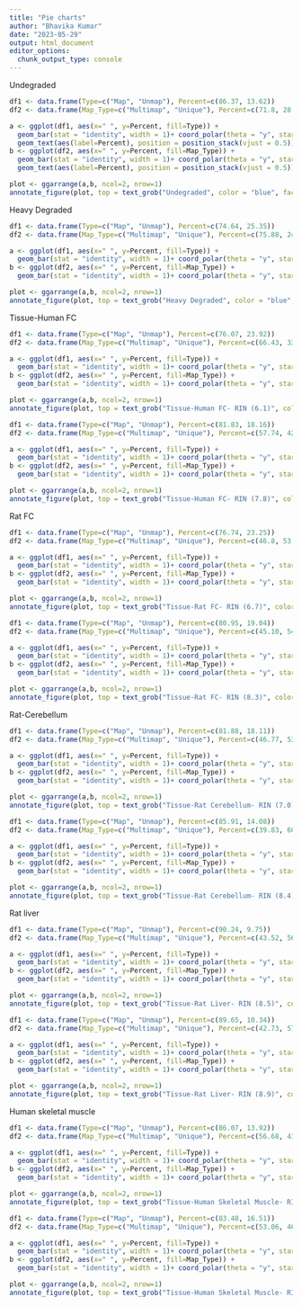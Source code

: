 ```yaml
---
title: "Pie charts"
author: "Bhavika Kumar"
date: "2023-05-29"
output: html_document
editor_options: 
  chunk_output_type: console
---
```


Undegraded
```r
df1 <- data.frame(Type=c("Map", "Unmap"), Percent=c(86.37, 13.62))
df2 <- data.frame(Map_Type=c("Multimap", "Unique"), Percent=c(71.8, 28.19))

a <- ggplot(df1, aes(x=" ", y=Percent, fill=Type)) + 
  geom_bar(stat = "identity", width = 1)+ coord_polar(theta = "y", start = 0)+theme_minimal()+
  geom_text(aes(label=Percent), position = position_stack(vjust = 0.5))
b <- ggplot(df2, aes(x=" ", y=Percent, fill=Map_Type)) + 
  geom_bar(stat = "identity", width = 1)+ coord_polar(theta = "y", start = 0)+scale_fill_brewer(palette = "Blues")+theme_minimal()+
  geom_text(aes(label=Percent), position = position_stack(vjust = 0.5))

plot <- ggarrange(a,b, ncol=2, nrow=1)
annotate_figure(plot, top = text_grob("Undegraded", color = "blue", face = "bold", size = 14))
```

Heavy Degraded
```r
df1 <- data.frame(Type=c("Map", "Unmap"), Percent=c(74.64, 25.35))
df2 <- data.frame(Map_Type=c("Multimap", "Unique"), Percent=c(75.88, 24.11))

a <- ggplot(df1, aes(x=" ", y=Percent, fill=Type)) + 
  geom_bar(stat = "identity", width = 1)+ coord_polar(theta = "y", start = 0)+theme_minimal()+geom_text(aes(label=Percent), position = position_stack(vjust = 0.5))
b <- ggplot(df2, aes(x=" ", y=Percent, fill=Map_Type)) + 
  geom_bar(stat = "identity", width = 1)+ coord_polar(theta = "y", start = 0)+scale_fill_brewer(palette = "Blues")+theme_minimal()+geom_text(aes(label=Percent), position = position_stack(vjust = 0.5))

plot <- ggarrange(a,b, ncol=2, nrow=1)
annotate_figure(plot, top = text_grob("Heavy Degraded", color = "blue", face = "bold", size = 14))
```

Tissue-Human FC
```r
df1 <- data.frame(Type=c("Map", "Unmap"), Percent=c(76.07, 23.92))
df2 <- data.frame(Map_Type=c("Multimap", "Unique"), Percent=c(66.43, 33.56))

a <- ggplot(df1, aes(x=" ", y=Percent, fill=Type)) + 
  geom_bar(stat = "identity", width = 1)+ coord_polar(theta = "y", start = 0)+theme_minimal()
b <- ggplot(df2, aes(x=" ", y=Percent, fill=Map_Type)) + 
  geom_bar(stat = "identity", width = 1)+ coord_polar(theta = "y", start = 0)+scale_fill_brewer(palette = "Blues")+theme_minimal()

plot <- ggarrange(a,b, ncol=2, nrow=1)
annotate_figure(plot, top = text_grob("Tissue-Human FC- RIN (6.1)", color = "blue", face = "bold", size = 14))
```

```r
df1 <- data.frame(Type=c("Map", "Unmap"), Percent=c(81.83, 18.16))
df2 <- data.frame(Map_Type=c("Multimap", "Unique"), Percent=c(57.74, 42.25))

a <- ggplot(df1, aes(x=" ", y=Percent, fill=Type)) + 
  geom_bar(stat = "identity", width = 1)+ coord_polar(theta = "y", start = 0)+theme_minimal()
b <- ggplot(df2, aes(x=" ", y=Percent, fill=Map_Type)) + 
  geom_bar(stat = "identity", width = 1)+ coord_polar(theta = "y", start = 0)+scale_fill_brewer(palette = "Blues")+theme_minimal()

plot <- ggarrange(a,b, ncol=2, nrow=1)
annotate_figure(plot, top = text_grob("Tissue-Human FC- RIN (7.8)", color = "blue", face = "bold", size = 14))
```

Rat FC
```r
df1 <- data.frame(Type=c("Map", "Unmap"), Percent=c(76.74, 23.25))
df2 <- data.frame(Map_Type=c("Multimap", "Unique"), Percent=c(46.8, 53.19))

a <- ggplot(df1, aes(x=" ", y=Percent, fill=Type)) + 
  geom_bar(stat = "identity", width = 1)+ coord_polar(theta = "y", start = 0)+theme_minimal()
b <- ggplot(df2, aes(x=" ", y=Percent, fill=Map_Type)) + 
  geom_bar(stat = "identity", width = 1)+ coord_polar(theta = "y", start = 0)+scale_fill_brewer(palette = "Blues")+theme_minimal()

plot <- ggarrange(a,b, ncol=2, nrow=1)
annotate_figure(plot, top = text_grob("Tissue-Rat FC- RIN (6.7)", color = "blue", face = "bold", size = 14))
```

```r
df1 <- data.frame(Type=c("Map", "Unmap"), Percent=c(80.95, 19.04))
df2 <- data.frame(Map_Type=c("Multimap", "Unique"), Percent=c(45.10, 54.89))

a <- ggplot(df1, aes(x=" ", y=Percent, fill=Type)) + 
  geom_bar(stat = "identity", width = 1)+ coord_polar(theta = "y", start = 0)+theme_minimal()
b <- ggplot(df2, aes(x=" ", y=Percent, fill=Map_Type)) + 
  geom_bar(stat = "identity", width = 1)+ coord_polar(theta = "y", start = 0)+scale_fill_brewer(palette = "Blues")+theme_minimal()

plot <- ggarrange(a,b, ncol=2, nrow=1)
annotate_figure(plot, top = text_grob("Tissue-Rat FC- RIN (8.3)", color = "blue", face = "bold", size = 14))
```

Rat-Cerebellum
```r
df1 <- data.frame(Type=c("Map", "Unmap"), Percent=c(81.88, 18.11))
df2 <- data.frame(Map_Type=c("Multimap", "Unique"), Percent=c(46.77, 53.22))

a <- ggplot(df1, aes(x=" ", y=Percent, fill=Type)) + 
  geom_bar(stat = "identity", width = 1)+ coord_polar(theta = "y", start = 0)+theme_minimal()
b <- ggplot(df2, aes(x=" ", y=Percent, fill=Map_Type)) + 
  geom_bar(stat = "identity", width = 1)+ coord_polar(theta = "y", start = 0)+scale_fill_brewer(palette = "Blues")+theme_minimal()

plot <- ggarrange(a,b, ncol=2, nrow=1)
annotate_figure(plot, top = text_grob("Tissue-Rat Cerebellum- RIN (7.0)", color = "blue", face = "bold", size = 14))
```

```r
df1 <- data.frame(Type=c("Map", "Unmap"), Percent=c(85.91, 14.08))
df2 <- data.frame(Map_Type=c("Multimap", "Unique"), Percent=c(39.83, 60.16))

a <- ggplot(df1, aes(x=" ", y=Percent, fill=Type)) + 
  geom_bar(stat = "identity", width = 1)+ coord_polar(theta = "y", start = 0)+theme_minimal()
b <- ggplot(df2, aes(x=" ", y=Percent, fill=Map_Type)) + 
  geom_bar(stat = "identity", width = 1)+ coord_polar(theta = "y", start = 0)+scale_fill_brewer(palette = "Blues")+theme_minimal()

plot <- ggarrange(a,b, ncol=2, nrow=1)
annotate_figure(plot, top = text_grob("Tissue-Rat Cerebellum- RIN (8.4)", color = "blue", face = "bold", size = 14))
```

Rat liver
```r
df1 <- data.frame(Type=c("Map", "Unmap"), Percent=c(90.24, 9.75))
df2 <- data.frame(Map_Type=c("Multimap", "Unique"), Percent=c(43.52, 56.47))

a <- ggplot(df1, aes(x=" ", y=Percent, fill=Type)) + 
  geom_bar(stat = "identity", width = 1)+ coord_polar(theta = "y", start = 0)+theme_minimal()
b <- ggplot(df2, aes(x=" ", y=Percent, fill=Map_Type)) + 
  geom_bar(stat = "identity", width = 1)+ coord_polar(theta = "y", start = 0)+scale_fill_brewer(palette = "Blues")+theme_minimal()

plot <- ggarrange(a,b, ncol=2, nrow=1)
annotate_figure(plot, top = text_grob("Tissue-Rat Liver- RIN (8.5)", color = "blue", face = "bold", size = 14))
```

```r
df1 <- data.frame(Type=c("Map", "Unmap"), Percent=c(89.65, 10.34))
df2 <- data.frame(Map_Type=c("Multimap", "Unique"), Percent=c(42.73, 57.26))

a <- ggplot(df1, aes(x=" ", y=Percent, fill=Type)) + 
  geom_bar(stat = "identity", width = 1)+ coord_polar(theta = "y", start = 0)+theme_minimal()
b <- ggplot(df2, aes(x=" ", y=Percent, fill=Map_Type)) + 
  geom_bar(stat = "identity", width = 1)+ coord_polar(theta = "y", start = 0)+scale_fill_brewer(palette = "Blues")+theme_minimal()

plot <- ggarrange(a,b, ncol=2, nrow=1)
annotate_figure(plot, top = text_grob("Tissue-Rat Liver- RIN (8.9)", color = "blue", face = "bold", size = 14))
```

Human skeletal muscle
```r
df1 <- data.frame(Type=c("Map", "Unmap"), Percent=c(86.07, 13.92))
df2 <- data.frame(Map_Type=c("Multimap", "Unique"), Percent=c(56.68, 43.31))

a <- ggplot(df1, aes(x=" ", y=Percent, fill=Type)) + 
  geom_bar(stat = "identity", width = 1)+ coord_polar(theta = "y", start = 0)+theme_minimal()
b <- ggplot(df2, aes(x=" ", y=Percent, fill=Map_Type)) + 
  geom_bar(stat = "identity", width = 1)+ coord_polar(theta = "y", start = 0)+scale_fill_brewer(palette = "Blues")+theme_minimal()

plot <- ggarrange(a,b, ncol=2, nrow=1)
annotate_figure(plot, top = text_grob("Tissue-Human Skeletal Muscle- RIN (7.4)", color = "blue", face = "bold", size = 14))
```

```r
df1 <- data.frame(Type=c("Map", "Unmap"), Percent=c(83.48, 16.51))
df2 <- data.frame(Map_Type=c("Multimap", "Unique"), Percent=c(53.06, 46.93))

a <- ggplot(df1, aes(x=" ", y=Percent, fill=Type)) + 
  geom_bar(stat = "identity", width = 1)+ coord_polar(theta = "y", start = 0)+theme_minimal()
b <- ggplot(df2, aes(x=" ", y=Percent, fill=Map_Type)) + 
  geom_bar(stat = "identity", width = 1)+ coord_polar(theta = "y", start = 0)+scale_fill_brewer(palette = "Blues")+theme_minimal()

plot <- ggarrange(a,b, ncol=2, nrow=1)
annotate_figure(plot, top = text_grob("Tissue-Human Skeletal Muscle- RIN (7.5)", color = "blue", face = "bold", size = 14))
```
